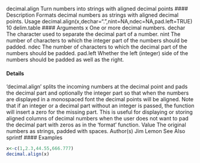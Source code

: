decimal.align Turn numbers into strings with aligned decimal points
#### Description
Formats decimal numbers as strings with aligned decimal points.
Usage
decimal.align(x,dechar=".",nint=NA,ndec=NA,pad.left=TRUE)
10 delim.table
#### Arguments 
x One or more decimal numbers.
dechar The character used to separate the decimal part of a number.
nint The number of characters to which the integer part of the numbers should be
padded.
ndec The number of characters to which the decimal part of the numbers should be
padded.
pad.left Whether the left (integer) side of the numbers should be padded as well as the
right.

#### Details
‘decimal.align’ splits the incoming numbers at the decimal point and pads the decimal part and
optionally the integer part so that when the numbers are displayed in a monospaced font the decimal
points will be aligned. Note that if an integer or a decimal part without an integer is passed, the
function will insert a zero for the missing part.
This is useful for displaying or storing aligned columns of decimal numbers when the user does not
want to pad the decimal part with zeros as in the ‘format’ function.
Value
The original numbers as strings, padded with spaces.
Author(s)
Jim Lemon
See Also
sprintf
#### Examples 
```r
x<-c(1,2.3,44.55,666.777)
decimal.align(x)
```
